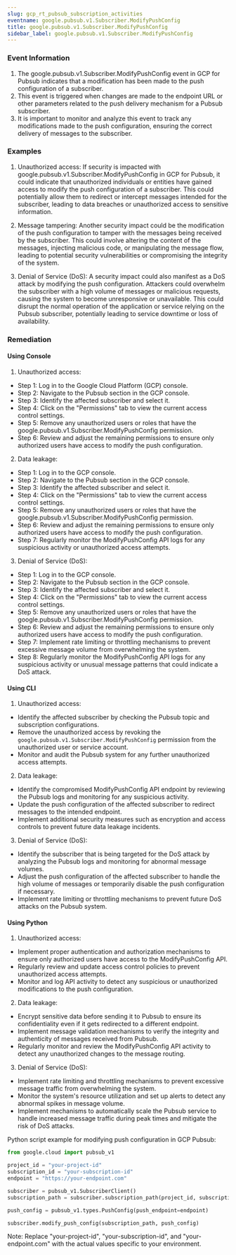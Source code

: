 ```yaml
--- 
slug: gcp_rt_pubsub_subscription_activities
eventname: google.pubsub.v1.Subscriber.ModifyPushConfig
title: google.pubsub.v1.Subscriber.ModifyPushConfig
sidebar_label: google.pubsub.v1.Subscriber.ModifyPushConfig
---
```

                       
### Event Information

1. The google.pubsub.v1.Subscriber.ModifyPushConfig event in GCP for Pubsub indicates that a modification has been made to the push configuration of a subscriber.
2. This event is triggered when changes are made to the endpoint URL or other parameters related to the push delivery mechanism for a Pubsub subscriber.
3. It is important to monitor and analyze this event to track any modifications made to the push configuration, ensuring the correct delivery of messages to the subscriber.


### Examples

1. Unauthorized access: If security is impacted with google.pubsub.v1.Subscriber.ModifyPushConfig in GCP for Pubsub, it could indicate that unauthorized individuals or entities have gained access to modify the push configuration of a subscriber. This could potentially allow them to redirect or intercept messages intended for the subscriber, leading to data breaches or unauthorized access to sensitive information.

2. Message tampering: Another security impact could be the modification of the push configuration to tamper with the messages being received by the subscriber. This could involve altering the content of the messages, injecting malicious code, or manipulating the message flow, leading to potential security vulnerabilities or compromising the integrity of the system.

3. Denial of Service (DoS): A security impact could also manifest as a DoS attack by modifying the push configuration. Attackers could overwhelm the subscriber with a high volume of messages or malicious requests, causing the system to become unresponsive or unavailable. This could disrupt the normal operation of the application or service relying on the Pubsub subscriber, potentially leading to service downtime or loss of availability.

### Remediation

#### Using Console

1. Unauthorized access:
- Step 1: Log in to the Google Cloud Platform (GCP) console.
- Step 2: Navigate to the Pubsub section in the GCP console.
- Step 3: Identify the affected subscriber and select it.
- Step 4: Click on the "Permissions" tab to view the current access control settings.
- Step 5: Remove any unauthorized users or roles that have the google.pubsub.v1.Subscriber.ModifyPushConfig permission.
- Step 6: Review and adjust the remaining permissions to ensure only authorized users have access to modify the push configuration.

2. Data leakage:
- Step 1: Log in to the GCP console.
- Step 2: Navigate to the Pubsub section in the GCP console.
- Step 3: Identify the affected subscriber and select it.
- Step 4: Click on the "Permissions" tab to view the current access control settings.
- Step 5: Remove any unauthorized users or roles that have the google.pubsub.v1.Subscriber.ModifyPushConfig permission.
- Step 6: Review and adjust the remaining permissions to ensure only authorized users have access to modify the push configuration.
- Step 7: Regularly monitor the ModifyPushConfig API logs for any suspicious activity or unauthorized access attempts.

3. Denial of Service (DoS):
- Step 1: Log in to the GCP console.
- Step 2: Navigate to the Pubsub section in the GCP console.
- Step 3: Identify the affected subscriber and select it.
- Step 4: Click on the "Permissions" tab to view the current access control settings.
- Step 5: Remove any unauthorized users or roles that have the google.pubsub.v1.Subscriber.ModifyPushConfig permission.
- Step 6: Review and adjust the remaining permissions to ensure only authorized users have access to modify the push configuration.
- Step 7: Implement rate limiting or throttling mechanisms to prevent excessive message volume from overwhelming the system.
- Step 8: Regularly monitor the ModifyPushConfig API logs for any suspicious activity or unusual message patterns that could indicate a DoS attack.

#### Using CLI

1. Unauthorized access:
- Identify the affected subscriber by checking the Pubsub topic and subscription configurations.
- Remove the unauthorized access by revoking the `google.pubsub.v1.Subscriber.ModifyPushConfig` permission from the unauthorized user or service account.
- Monitor and audit the Pubsub system for any further unauthorized access attempts.

2. Data leakage:
- Identify the compromised ModifyPushConfig API endpoint by reviewing the Pubsub logs and monitoring for any suspicious activity.
- Update the push configuration of the affected subscriber to redirect messages to the intended endpoint.
- Implement additional security measures such as encryption and access controls to prevent future data leakage incidents.

3. Denial of Service (DoS):
- Identify the subscriber that is being targeted for the DoS attack by analyzing the Pubsub logs and monitoring for abnormal message volumes.
- Adjust the push configuration of the affected subscriber to handle the high volume of messages or temporarily disable the push configuration if necessary.
- Implement rate limiting or throttling mechanisms to prevent future DoS attacks on the Pubsub system.

#### Using Python

1. Unauthorized access:
- Implement proper authentication and authorization mechanisms to ensure only authorized users have access to the ModifyPushConfig API.
- Regularly review and update access control policies to prevent unauthorized access attempts.
- Monitor and log API activity to detect any suspicious or unauthorized modifications to the push configuration.

2. Data leakage:
- Encrypt sensitive data before sending it to Pubsub to ensure its confidentiality even if it gets redirected to a different endpoint.
- Implement message validation mechanisms to verify the integrity and authenticity of messages received from Pubsub.
- Regularly monitor and review the ModifyPushConfig API activity to detect any unauthorized changes to the message routing.

3. Denial of Service (DoS):
- Implement rate limiting and throttling mechanisms to prevent excessive message traffic from overwhelming the system.
- Monitor the system's resource utilization and set up alerts to detect any abnormal spikes in message volume.
- Implement mechanisms to automatically scale the Pubsub service to handle increased message traffic during peak times and mitigate the risk of DoS attacks.

Python script example for modifying push configuration in GCP Pubsub:

```python
from google.cloud import pubsub_v1

project_id = "your-project-id"
subscription_id = "your-subscription-id"
endpoint = "https://your-endpoint.com"

subscriber = pubsub_v1.SubscriberClient()
subscription_path = subscriber.subscription_path(project_id, subscription_id)

push_config = pubsub_v1.types.PushConfig(push_endpoint=endpoint)

subscriber.modify_push_config(subscription_path, push_config)
```

Note: Replace "your-project-id", "your-subscription-id", and "your-endpoint.com" with the actual values specific to your environment.


 
